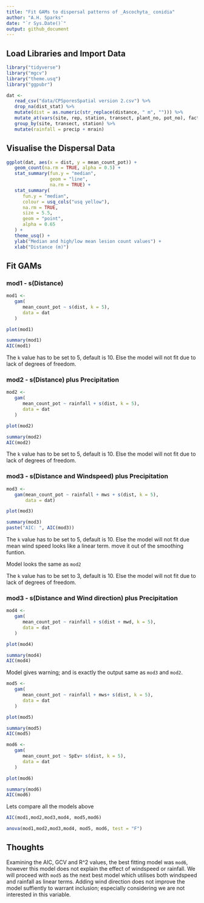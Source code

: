 ```yaml
---
title: "Fit GAMs to dispersal patterns of _Ascochyta_ conidia"
author: "A.H. Sparks"
date: "`r Sys.Date()`"
output: github_document
---
```


## Load Libraries and Import Data

```r
library("tidyverse")
library("mgcv")
library("theme.usq")
library("ggpubr")
```

```r
dat <-
   read_csv("data/CPSporesSpatial version 2.csv") %>%
   drop_na(dist_stat) %>%
   mutate(dist = as.numeric(str_replace(distance, " m", ""))) %>%
   mutate_at(vars(site, rep, station, transect, plant_no, pot_no), factor) %>%
   group_by(site, transect, station) %>%
   mutate(rainfall = precip + mrain)
```

## Visualise the Dispersal Data

```r
ggplot(dat, aes(x = dist, y = mean_count_pot)) +
   geom_count(na.rm = TRUE, alpha = 0.5) +
   stat_summary(fun.y = "median",
                geom = "line",
                na.rm = TRUE) +
   stat_summary(
      fun.y = "median",
      colour = usq_cols("usq yellow"),
      na.rm = TRUE,
      size = 5.5,
      geom = "point",
      alpha = 0.65
   ) +
   theme_usq() +
   ylab("Median and high/low mean lesion count values") +
   xlab("Distance (m)")
```


## Fit GAMs

### mod1 - s(Distance)

```r
mod1 <-
   gam(
      mean_count_pot ~ s(dist, k = 5),
      data = dat
   )

plot(mod1)

summary(mod1)
AIC(mod1)
```

The `k` value has to be set to 5, default is 10. Else the model will not fit due
to lack of degrees of freedom.

### mod2 - s(Distance) plus Precipitation

```r
mod2 <-
   gam(
      mean_count_pot ~ rainfall + s(dist, k = 5),
      data = dat
   )

plot(mod2)

summary(mod2)
AIC(mod2)
```

The `k` value has to be set to 5, default is 10. Else the model will not fit due
to lack of degrees of freedom.


### mod3 - s(Distance and Windspeed) plus Precipitation

```r
mod3 <-
   gam(mean_count_pot ~ rainfall + mws + s(dist, k = 5),
       data = dat)

plot(mod3)

summary(mod3)
paste("AIC: ", AIC(mod3))
```

The `k` value has to be set to 5, default is 10. Else the model will not fit due
mean wind speed looks like a linear term. move it out of the smoothing funtion.

Model looks the same as `mod2`

The `k` value has to be set to 3, default is 10. Else the model will not fit due
to lack of degrees of freedom.


### mod3 - s(Distance and Wind direction) plus Precipitation

```r
mod4 <-
   gam(
      mean_count_pot ~ rainfall + s(dist + mwd, k = 5),
      data = dat
   )

plot(mod4)

summary(mod4)
AIC(mod4)
```
Model gives warning; and is exactly the output same as `mod3` and `mod2`.


```r
mod5 <-
   gam(
      mean_count_pot ~ rainfall + mws+ s(dist, k = 5),
      data = dat
   )

plot(mod5)

summary(mod5)
AIC(mod5)
```

```r
mod6 <-
   gam(
      mean_count_pot ~ SpEv+ s(dist, k = 5),
      data = dat
   )

plot(mod6)

summary(mod6)
AIC(mod6)
```


Lets compare all the models above
```r
AIC(mod1,mod2,mod3,mod4, mod5,mod6)

anova(mod1,mod2,mod3,mod4, mod5, mod6, test = "F")
```



## Thoughts

Examining the AIC, GCV and R^2 values, the best fitting model was `mod6`,
however this model does not explain the effect of windspeed or rainfall.
We will proceed with `mod5` as the next best model which utilises both
windspeed and rainfall as linear terms.
Adding wind direction does not improve the model suffiently to warrant inclusion;
especially considering we are not interested in this variable.
